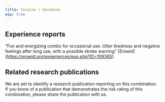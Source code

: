---
title: Cocaine + Ketamine
wip: true
---

## Experience reports

"Fun and energizing combo for occasional use. Utter tiredness and negative feelings after long use, with a possible stroke warning" [Erowid] (https://erowid.org/experiences/exp.php?ID=109365).


## Related research publications

We are yet to identify a research publication reporting on this combination. If you know of a publication that demonstrates the risk rating of this combination, please share the publication with us.



